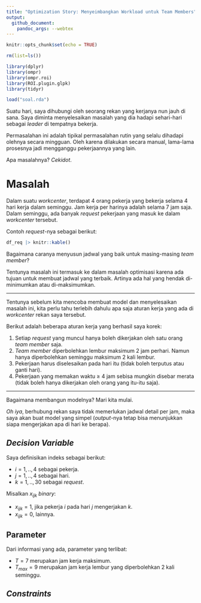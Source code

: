 ```yaml
---
title: "Optimization Story: Menyeimbangkan Workload untuk Team Members"
output: 
  github_document:
    pandoc_args: --webtex
---
```


```r
knitr::opts_chunk$set(echo = TRUE)

rm(list=ls())

library(dplyr)
library(ompr)
library(ompr.roi)
library(ROI.plugin.glpk)
library(tidyr)

load("soal.rda")
```

Suatu hari, saya dihubungi oleh seorang rekan yang kerjanya nun jauh di sana. Saya diminta menyelesaikan masalah yang dia hadapi sehari-hari sebagai _leader_ di tempatnya bekerja.

Permasalahan ini adalah tipikal permasalahan rutin yang selalu dihadapi olehnya secara mingguan. Oleh karena dilakukan secara manual, lama-lama prosesnya jadi mengganggu pekerjaannya yang lain. 

Apa masalahnya? _Cekidot_.

# Masalah

Dalam suatu _workcenter_, terdapat 4 orang pekerja yang bekerja selama 4 hari kerja dalam seminggu. Jam kerja per harinya adalah selama 7 jam saja. Dalam seminggu, ada banyak _request_ pekerjaan yang masuk ke dalam _workcenter_ tersebut.

Contoh _request_-nya sebagai berikut:

```r
df_req |> knitr::kable()
```


Bagaimana caranya menyusun jadwal yang baik untuk masing-masing _team member_?

Tentunya masalah ini termasuk ke dalam masalah optimisasi karena ada tujuan untuk membuat jadwal yang terbaik. Artinya ada hal yang hendak di-minimumkan atau di-maksimumkan.

---

Tentunya sebelum kita mencoba membuat model dan menyelesaikan masalah ini, kita perlu tahu terlebih dahulu apa saja aturan kerja yang ada di _workcenter_ rekan saya tersebut.

Berikut adalah beberapa aturan kerja yang berhasil saya korek:

1. Setiap _request_ yang muncul hanya boleh dikerjakan oleh satu orang _team member_ saja.
1. _Team member_ diperbolehkan lembur maksimum 2 jam perhari. Namun hanya diperbolehkan seminggu maksimum 2 kali lembur.
1. Pekerjaan harus diselesaikan pada hari itu (tidak boleh terputus atau ganti hari).
1. Pekerjaan yang memakan waktu $\geq$ 4 jam sebisa mungkin disebar merata (tidak boleh hanya dikerjakan oleh orang yang itu-itu saja).

---

Bagaimana membangun modelnya? Mari kita mulai.

_Oh iya_, berhubung rekan saya tidak memerlukan jadwal detail per jam, maka saya akan buat model yang simpel (_output_-nya tetap bisa menunjukkan siapa mengerjakan apa di hari ke berapa).

## _Decision Variable_

Saya definisikan indeks sebagai berikut:

- $i = 1,..,4$ sebagai pekerja.
- $j = 1,..,4$ sebagai hari.
- $k = 1,..,30$ sebagai _request_.

Misalkan $x_{ijk}$ _binary_:

- $x_{ijk} = 1$, jika pekerja $i$ pada hari $j$ mengerjakan $k$.
- $x_{ijk} = 0$, lainnya.

## Parameter

Dari informasi yang ada, parameter yang terlibat:

- $T = 7$ merupakan jam kerja maksimum.
- $T_{max} = 9$ merupakan jam kerja lembur yang diperbolehkan 2 kali seminggu.

## _Constraints_

















